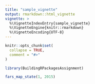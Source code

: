 ```yaml
---
title: "sample_vignette"
output: rmarkdown::html_vignette
vignette: >
  %\VignetteIndexEntry{sample_vignette}
  %\VignetteEngine{knitr::rmarkdown}
  %\VignetteEncoding{UTF-8}
---
```


```r
knitr::opts_chunk$set(
  collapse = TRUE,
  comment = "#>"
)
```

```r
library(BuildingRPackagesAssignment)

fars_map_state(1, 2015)
```
